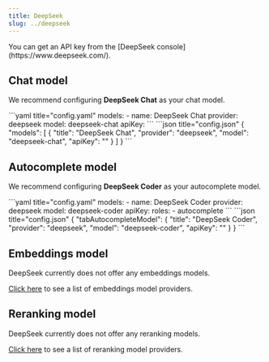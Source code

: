 ```yaml
---
title: DeepSeek
slug: ../deepseek
---
```



<Info>
You can get an API key from the [DeepSeek console](https://www.deepseek.com/).
</Info>

## Chat model

We recommend configuring **DeepSeek Chat** as your chat model.

<Tabs>
   <Tab title="YAML">
   ```yaml title="config.yaml"
   models:
     - name: DeepSeek Chat
       provider: deepseek
       model: deepseek-chat
       apiKey: <YOUR_DEEPSEEK_API_KEY>
   ```
   </Tab>
   <Tab title="JSON">
   ```json title="config.json"
   {
     "models": [
       {
         "title": "DeepSeek Chat",
         "provider": "deepseek",
         "model": "deepseek-chat",
         "apiKey": "<YOUR_DEEPSEEK_API_KEY>"
       }
     ]
   }
   ```
   </Tab>
</Tabs>

## Autocomplete model

We recommend configuring **DeepSeek Coder** as your autocomplete model.

<Tabs>
   <Tab title="YAML">
    ```yaml title="config.yaml"
    models:
      - name: DeepSeek Coder
        provider: deepseek
        model: deepseek-coder
        apiKey: <YOUR_DEEPSEEK_API_KEY>
        roles:
          - autocomplete
    ```
   </Tab>
   <Tab title="JSON">
    ```json title="config.json"
    {
      "tabAutocompleteModel": {
        "title": "DeepSeek Coder",
        "provider": "deepseek",
        "model": "deepseek-coder",
        "apiKey": "<YOUR_DEEPSEEK_API_KEY>"
      }
    }
    ```
   </Tab>
</Tabs>

## Embeddings model

DeepSeek currently does not offer any embeddings models.

[Click here](../../model-roles/embeddings.mdx) to see a list of embeddings model providers.

## Reranking model

DeepSeek currently does not offer any reranking models.

[Click here](../../model-roles/reranking.mdx) to see a list of reranking model providers.
